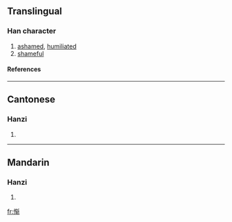 {{see|慚}}

==Translingual==
===Han character===
{{Han char|rn=61|rad=心|as=08|sn=11|four=|canj=心大手中 (PKQL)}}
# [[ashamed]], [[humiliated]]
# [[shameful]]
====References====
{{Han ref|kx=0392.181|hdz=42314.110|uh=60ED|ud=24813}}
----
==Cantonese==
===Hanzi===
{{yue-hanzi|jyut=|y=chaam4}}
# {{defn|Cantonese}}
----
==Mandarin==
===Hanzi===
{{cmn-hanzi|tra=慚|pin=[[cán]] ([[can2]])|wg=ts'an<sup>2</sup>}}
# {{defn|Mandarin}}

[[fr:惭]]